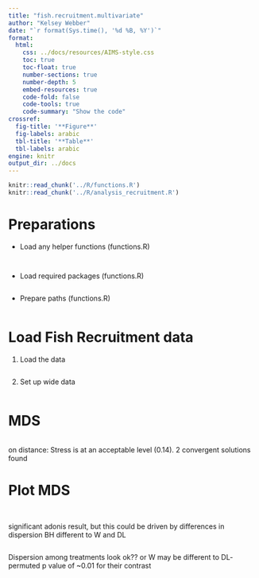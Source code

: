 ```yaml
---
title: "fish.recruitment.multivariate"
author: "Kelsey Webber"
date: "`r format(Sys.time(), '%d %B, %Y')`"
format: 
  html:
    css: ../docs/resources/AIMS-style.css
    toc: true
    toc-float: true
    number-sections: true
    number-depth: 5
    embed-resources: true
    code-fold: false
    code-tools: true
    code-summary: "Show the code"
crossref:
  fig-title: '**Figure**'
  fig-labels: arabic
  tbl-title: '**Table**'
  tbl-labels: arabic
engine: knitr
output_dir: ../docs
---
```


```r
knitr::read_chunk('../R/functions.R')
knitr::read_chunk('../R/analysis_recruitment.R')

```

# Preparations

- Load any helper functions (functions.R)

```r
```

```r
```


- Load required packages (functions.R)

```r
```

- Prepare paths (functions.R)

```r

```

# Load Fish Recruitment data

1. Load the data
```r
```


2. Set up wide data
```r
```


# MDS

```r

```
on distance: Stress is at an acceptable level (0.14). 2 convergent solutions found


# Plot MDS
```r

```

```r

```
significant adonis result, but this could be driven by differences in dispersion
BH different to W and DL

```r

```
Dispersion among treatments look ok?? or W may be different to DL- permuted p value of ~0.01 for their contrast
